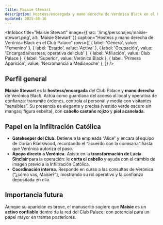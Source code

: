 ```yaml
---
title: Maisie Stewart
description: Hostess/encargada y mano derecha de Verónica Black en el Club Palace; apoyo clave durante la Infiltración Católica
updated: 2025-08-16
---
```



<Infobox
  title="Maisie Stewart"
  image={{ src: '/img/personajes/maisie-stewart.png', alt: 'Maisie Stewart' }}
  caption="Hostess y mano derecha de Verónica Black en el Club Palace"
  rows={[
    { label: 'Género', value: 'Femenino' },
    { label: 'Estado', value: 'Activa' },
    { label: 'Ocupación', value: 'Encargada/hostess; operativa del club' },
    { label: 'Afiliación', value: <Link to="/CrSaSo/lugares/Club%20Palace">Club Palace</Link> },
    { label: 'Superior', value: <Link to="/CrSaSo/personajes/Veronica%20Black">Verónica Black</Link> },
    { label: 'Primera Aparición', value: 'Necromancia a Medianoche' },
  ]}
/>

## Perfil general

**Maisie Stewart** es la **hostess/encargada** del <Link to="/CrSaSo/lugares/Club%20Palace">Club Palace</Link> y **mano derecha** de <Link to="/CrSaSo/personajes/Veronica%20Black">Verónica Black</Link>. Actúa como guardiana del acceso al local y operativa de confianza: transmite órdenes, controla al personal y media con visitantes “sensibles”. Su presencia es elegante y precisa (vestido verde oscuro sin mangas; figura esbelta), con **cabello castaño rojizo** y **piel acanelada**.

## Papel en la Infiltración Católica

- **Gatekeeper del Club.** Detiene a la empleada “Alice” y encara al equipo de <Link to="/CrSaSo/personajes/Dorian%20Blackwood">Dorian Blackwood</Link>, recordando el “acuerdo con la comisaría” hasta que Verónica autoriza el paso.  
- **Apoyo directo a Verónica.** Asiste en la **transformación de <Link to="/CrSaSo/personajes/Lucia%20Sinclair">Lucia Sinclair</Link>** para la operación: le **corta el cabello** y ayuda con el cambio de imagen previo a la <Link to="/CrSaSo/eventos/La%20Infiltraci%C3%B3n%20Cat%C3%B3lica">Infiltración Católica</Link>.  
- **Coordinación interna.** Responde en curso a las consultas de Verónica (“¿cómo vas, Maisie?”), mostrando su rol operativo y la confianza depositada en ella.

## Importancia futura

Aunque su aparición es breve, el manuscrito sugiere que **Maisie** es un **activo confiable** dentro de la red del Club Palace, con potencial para un papel mayor en tramas posteriores.

